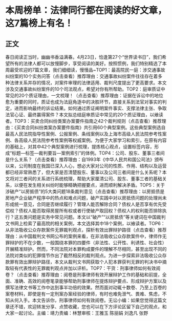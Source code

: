 # 本周榜单：法律同行都在阅读的好文章，这7篇榜上有名！
## 正文
春日阅读正当时，幽幽书香溢满春。4月23日，恰逢第27个“世界读书日”，我们希望所有的法律人都可以放慢脚步，享受阅读的美好。按照惯例，我们特别精选了本周最受欢迎的7篇文章，我们细细读，慢慢品~TOP1：最高院民一庭：涉交通事故纠纷案的10个实务问答（点击查看）推荐理由：交通事故纠纷案件往往存在着多种法律关系并存的情况，对案件审理的法律适用、裁判尺度提出了更高要求。本文涉及交通事故纠纷案件的10个司法观点，希望对你有所帮助。TOP2：庭审质证中常见的20个质证理由，一文梳理！（点击查看）推荐理由：证据在诉讼中的地位愈为重要的同时，质证也成为法庭角逐中的决胜环节，直接关系到法官对事实的判定，进而影响最终的诉讼结果。如何通过质证阐明案件事实、支撑法律主张、争取法官心证、最终赢得案件？本文拟总结庭审质证中常见的20个质证理由，以飨读者。TOP3：买卖合同纠纷类案办案要件指南之42个裁判规则（点击查看）推荐理由：《买卖合同纠纷类案办案要件指南》共引用60个典型案例。这些典型案例选自最高人民法院指导性案例、公报案例、条线案例以及上海市高级人民法院参考性案例、各高级人民法院参考性案例等权威案例。为便于大家学习和索引，在原有内容的基础上，对其中42个典型案例进行梳理，提炼核心观点，设置标签内容，形成“标题—标签—裁判要旨—案例索引”的体例。TOP4：公司、股东、董事三者间是什么关系？（点击查看）推荐理由：自1993年《中华人民共和国公司法》颁布以来，公司制度在我国已深入人心，想必大家对公司的性质、作用、结构以及运营都已经非常熟悉了，但大家是否清楚股东、董事以及公司三者间是什么关系呢？本文将对三者间的关系进行系统梳理，帮助大家厘清公司、股东、董事三者的基础关系，以便在发生相关纠纷时能够精确把握要点，进而顺利解决矛盾。TOP5：关于涉破产“以房抵债”的5大类问题18条裁判意见（点击查看）推荐理由：以房抵债是房地产企业破产程序中的热点和难点问题，破产实践中对以房抵债问题的处理尚未形成统一意见，合同是否继续履行？管理人能否解除合同？债权人是否享有优先受偿权？债权人能否取得房屋所有权或者行使破产取回权？债权人的权利能否排除执行？这五类问题是实务中常见问题。本文以“破产”“以房抵债”等关键词在中国裁判文书网上检索了最高院的相关案例，本文选择其中18个案例，以飨读者。TOP6：从非法吸收公众存款案件无罪裁判观点，探析有效出罪辩护路径（点击查看）推荐理由：从中国裁判文书网公布的案例来看，在非法吸收公众存款案件中，律师作无罪辩护的不在少数，一般围绕本罪的四要件（非法性、公开性、利诱性、社会性）开展精准辩护。然而，不同法院对本罪构成要件的理解不尽相同，甚至出现不同的法院对类似的犯罪情节作出了截然相反的裁判观点。为进一步探索非法吸收公众存款罪有效出罪辩护路径，本文从裁判文书网获取个人犯本罪获判无罪的判决书中摘取较有代表性的无罪裁判观点并加以评析。TOP7：干货：刑事律师如何有效阅卷？（点击查看）推荐理由：阅卷是刑事律师有效开展辩护工作的基础和前提，全面、准确、高效的阅卷笔录能够帮助刑事律师在提炼辩护要点、形成辩护方案以及撰写法律文书等工作中达到事半功倍的效果。然而面对动辄十数卷、乃至上百卷的案卷材料，即使是有一定刑案办案经验的律师，有时也难免泄气、畏难、焦虑，不知从何入手。本文告诉你，刑事律师如何有效阅卷。无讼小编：如果您觉得这篇文章还不错，欢迎转发分享、点赞收藏，您也可以在下方评论区留下自己的观点，和大家一起讨论。主编：靖力责编：林慧审核：王雅玉 陈丽娟 刘逸凡 张野